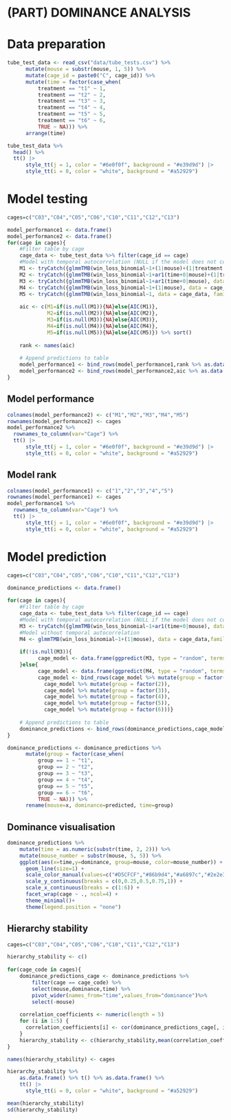 # (PART) DOMINANCE ANALYSIS {-}
# Data preparation

```r
tube_test_data <- read_csv("data/tube_tests.csv") %>%
      mutate(mouse = substr(mouse, 1, 5)) %>%
      mutate(cage_id = paste0("C", cage_id)) %>%
      mutate(time = factor(case_when(
          treatment == "t1" ~ 1,
          treatment == "t2" ~ 2,
          treatment == "t3" ~ 3,
          treatment == "t4" ~ 4,
          treatment == "t5" ~ 5,
          treatment == "t6" ~ 6,
          TRUE ~ NA))) %>%
      arrange(time)
```

```r
tube_test_data %>%
  head() %>%
  tt() |> 
      style_tt(j = 1, color = "#6e0f0f", background = "#e39d9d") |> 
      style_tt(i = 0, color = "white", background = "#a52929")
```

# Model testing

```r
cages=c("C03","C04","C05","C06","C10","C11","C12","C13")

model_performance1 <- data.frame()
model_performance2 <- data.frame()
for(cage in cages){
    #Filter table by cage
    cage_data <- tube_test_data %>% filter(cage_id == cage)
    #Model with temporal autocorrelation (NULL if the model does not converge)
    M1 <- tryCatch({glmmTMB(win_loss_binomial~1+(1|mouse)+(1|treatment:mouse), data = cage_data, family = binomial)}, warning = function(w){NULL})
    M2 <- tryCatch({glmmTMB(win_loss_binomial~1+ar1(time+0|mouse)+(1|treatment:mouse), data = cage_data, family = binomial)}, warning = function(w){NULL})
    M3 <- tryCatch({glmmTMB(win_loss_binomial~1+ar1(time+0|mouse), data = cage_data, family = binomial)}, warning = function(w){NULL})
    M4 <- tryCatch({glmmTMB(win_loss_binomial~1+(1|mouse), data = cage_data, family = binomial)}, warning = function(w){NULL})
    M5 <- tryCatch({glmmTMB(win_loss_binomial~1, data = cage_data, family = binomial)}, warning = function(w){NULL})
    
    aic <- c(M1=if(is.null(M1)){NA}else{AIC(M1)},
             M2=if(is.null(M2)){NA}else{AIC(M2)},
             M3=if(is.null(M3)){NA}else{AIC(M3)},
             M4=if(is.null(M4)){NA}else{AIC(M4)},
             M5=if(is.null(M5)){NA}else{AIC(M5)}) %>% sort()
    
    rank <- names(aic)
             
    # Append predictions to table
    model_performance1 <- bind_rows(model_performance1,rank %>% as.data.frame() %>% t() %>% as.data.frame())
    model_performance2 <- bind_rows(model_performance2,aic %>% as.data.frame() %>% t() %>% as.data.frame())
}

```

## Model performance

```r
colnames(model_performance2) <- c("M1","M2","M3","M4","M5")
rownames(model_performance2) <- cages
model_performance2 %>% 
  rownames_to_column(var="Cage") %>%
  tt() |> 
      style_tt(j = 1, color = "#6e0f0f", background = "#e39d9d") |> 
      style_tt(i = 0, color = "white", background = "#a52929")
```

## Model rank

```r
colnames(model_performance1) <- c("1","2","3","4","5")
rownames(model_performance1) <- cages
model_performance1 %>% 
  rownames_to_column(var="Cage") %>%
  tt() |> 
      style_tt(j = 1, color = "#6e0f0f", background = "#e39d9d") |> 
      style_tt(i = 0, color = "white", background = "#a52929")
```
# Model prediction

```r
cages=c("C03","C04","C05","C06","C10","C11","C12","C13")

dominance_predictions <- data.frame()
  
for(cage in cages){
    #Filter table by cage
    cage_data <- tube_test_data %>% filter(cage_id == cage)
    #Model with temporal autocorrelation (NULL if the model does not converge)
    M3 <- tryCatch({glmmTMB(win_loss_binomial~1+ar1(time+0|mouse), data = cage_data,family = binomial)}, warning = function(w){NULL})
    #Model without temporal autocorrelation
    M4 <- glmmTMB(win_loss_binomial~1+(1|mouse), data = cage_data,family = binomial)
    
    if(!is.null(M3)){
          cage_model <- data.frame(ggpredict(M3, type = "random", terms = c("mouse","time")), model="M3", cage=cage)
    }else{
          cage_model <- data.frame(ggpredict(M4, type = "random", terms = "mouse"), model="M4", cage=cage)
          cage_model <- bind_rows(cage_model %>% mutate(group = factor(1)),
            cage_model %>% mutate(group = factor(2)),
            cage_model %>% mutate(group = factor(3)),
            cage_model %>% mutate(group = factor(4)),
            cage_model %>% mutate(group = factor(5)),
            cage_model %>% mutate(group = factor(6)))}
    
    # Append predictions to table
    dominance_predictions <- bind_rows(dominance_predictions,cage_model)
}

dominance_predictions <- dominance_predictions %>%
      mutate(group = factor(case_when(
          group == 1 ~ "t1",
          group == 2 ~ "t2",
          group == 3 ~ "t3",
          group == 4 ~ "t4",
          group == 5 ~ "t5",
          group == 6 ~ "t6",
          TRUE ~ NA))) %>%
      rename(mouse=x, dominance=predicted, time=group)
```

## Dominance visualisation

```r
dominance_predictions %>%
    mutate(time = as.numeric(substr(time, 2, 2))) %>%
    mutate(mouse_number = substr(mouse, 5, 5)) %>%
    ggplot(aes(x=time,y=dominance, group=mouse, color=mouse_number)) +
      geom_line(size=1) +
      scale_color_manual(values=c("#D5CFCF","#86b9d4","#a6897c","#2e2e33","#2e7287"))+
      scale_y_continuous(breaks = c(0,0.25,0.5,0.75,1)) +
      scale_x_continuous(breaks = c(1:6)) +
      facet_wrap(cage ~ ., ncol=4) + 
      theme_minimal()+
      theme(legend.position = "none")

```

## Hierarchy stability

```r
cages=c("C03","C04","C05","C06","C10","C11","C12","C13")

hierarchy_stability <- c()
  
for(cage_code in cages){
    dominance_predictions_cage <- dominance_predictions %>% 
        filter(cage == cage_code) %>% 
        select(mouse,dominance,time) %>% 
        pivot_wider(names_from="time",values_from="dominance")%>% 
        select(-mouse)
    
    correlation_coefficients <- numeric(length = 5)
    for (i in 1:5) {
      correlation_coefficients[i] <- cor(dominance_predictions_cage[, i], dominance_predictions_cage[, i + 1], method = "spearman")
    }
    hierarchy_stability <- c(hierarchy_stability,mean(correlation_coefficients))
}

names(hierarchy_stability) <- cages

hierarchy_stability %>% 
    as.data.frame() %>% t() %>% as.data.frame() %>%
    tt() |> 
      style_tt(i = 0, color = "white", background = "#a52929")

mean(hierarchy_stability)
sd(hierarchy_stability)
```